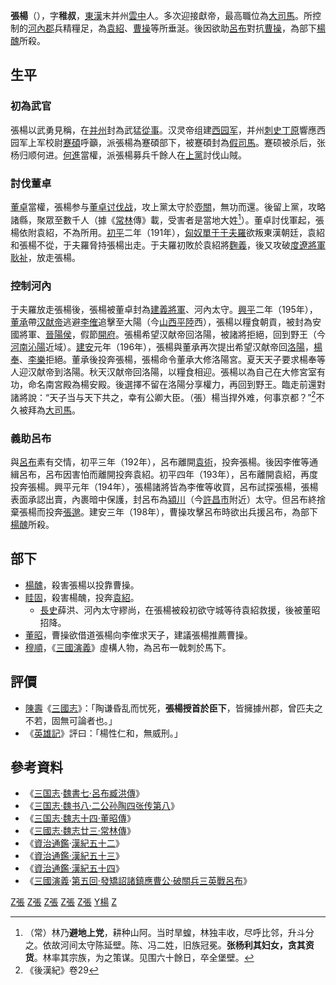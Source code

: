 '''張楊'''（{{bd||？|198年|catIdx=Z張}}），字'''稚叔'''，[[東漢|東漢]]末并州[[雲中郡_(趙國)|雲中]]人。多次迎接獻帝，最高職位為[[大司馬|大司馬]]。所控制的[[河內郡_(中國)|河內郡]]兵精糧足，為[[袁紹|袁紹]]、[[曹操|曹操]]等所垂涎。後因欲助[[呂布|呂布]]對抗[[曹操|曹操]]，為部下[[楊醜|楊醜]]所殺。

==生平==
===初為武官===
張楊以武勇見稱，在[[并州|并州]]封為武猛[[從事|從事]]。汉灵帝组建[[西园军|西园军]]，并州[[刺史|刺史]][[丁原|丁原]]響應西园军上军校尉[[蹇碩|蹇碩]]呼籲，派張楊為蹇碩部下，被蹇碩封為[[假司馬|假司馬]]。蹇硕被杀后，张杨归顺何进。[[何進|何進]]當權，派張楊募兵千餘人在[[上黨郡|上黨]]討伐山賊。

===討伐董卓===
[[董卓|董卓]]當權，張楊参与[[董卓讨伐战|董卓讨伐战]]，攻上黨太守於[[壺關|壺關]]，無功而還。後留上黨，攻略諸縣，聚眾至數千人（據《[[常林|常林]]傳》載，受害者是當地大姓<ref>（常）林乃'''避地上党'''，耕种山阿。当时旱蝗，林独丰收，尽呼比邻，升斗分之。依故河间太守陈延壁。陈、冯二姓，旧族冠冕。'''张杨利其妇女，贪其资货'''。林率其宗族，为之策谋。见围六十餘日，卒全堡壁。</ref>）。董卓討伐軍起，張楊依附袁紹，不為所用。[[初平_(年号)|初平]]二年（191年），[[匈奴|匈奴]][[單于|單于]][[于夫羅|于夫羅]]欲叛東漢朝廷，袁紹和張楊不從，于夫羅脅持張楊出走。于夫羅初敗於袁紹將[[麴義|麴義]]，後又攻破[[度遼將軍|度遼將軍]][[耿祉|耿祉]]，放走張楊。

===控制河內===
于夫羅放走張楊後，張楊被董卓封為[[建義將軍|建義將軍]]、河內太守。[[兴平_(东汉)|興平]]二年（195年），[[董承|董承]]帶[[汉献帝|汉献帝]]逃避[[李傕|李傕]]追擊至大陽（今[[山西|山西]][[平陸|平陸]]西），張楊以糧食朝貢，被封為安國將軍、[[晉陽縣|晉陽]][[縣侯|侯]]，假節[[開府|開府]]。張楊希望汉献帝回洛陽，被諸將拒絕，回到野王（今[[河南|河南]][[沁陽|沁陽]]近域）。[[建安_(东汉)|建安]]元年（196年），張楊與董承再次提出希望汉献帝回[[洛陽|洛陽]]，[[楊奉|楊奉]]、[[黄巾军人物#李乐|李樂]]拒絕。董承後投奔張楊，張楊命令董承大修洛陽宮。夏天天子要求楊奉等人迎汉献帝到洛陽。秋天汉献帝回洛陽，以糧食相迎。張楊以為自己在大修宮室有功，命名南宮殿為楊安殿。後選擇不留在洛陽分享權力，再回到野王。臨走前還對諸將說：“天子当与天下共之，幸有公卿大臣。（張）楊当捍外难，何事京都？”<ref>《後漢紀》卷29</ref>不久被拜為[[大司馬|大司馬]]。

===義助呂布===
與[[呂布|呂布]]素有交情，初平三年（192年），呂布離開[[袁術|袁術]]，投奔張楊。後因李傕等通緝呂布，呂布因害怕而離開投奔袁紹。初平四年（193年），呂布離開袁紹，再度投奔張楊。興平元年（194年），張楊諸將皆為李傕等收買，呂布試探張楊，張楊表面承認出賣，內裹暗中保護，封呂布為[[潁川郡|潁川]]（今[[許昌市|許昌市]]附近）太守。但呂布終捨棄張楊而投奔[[張邈|張邈]]。建安三年（198年），曹操攻擊呂布時欲出兵援呂布，為部下[[楊醜|楊醜]]所殺。

==部下==
*[[楊醜|楊醜]]，殺害張楊以投靠曹操。
*[[眭固|眭固]]，殺害楊醜，投奔[[袁紹|袁紹]]。
**[[長史|長史]]薛洪、河內太守繆尚，在張楊被殺初欲守城等待袁紹救援，後被董昭招降。
*[[董昭|董昭]]，曹操欲借道張楊向李傕求天子，建議張楊推薦曹操。
*[[穆順|穆順]]，《[[三國演義|三國演義]]》虛構人物，為呂布一戟刺於馬下。

==評價==
*[[陳壽|陳壽]]《[[三國志|三國志]]》：「陶谦昏乱而忧死，'''張楊授首於臣下'''，皆擁據州郡，曾匹夫之不若，固無可論者也。」
*《[[英雄記|英雄記]]》評曰：「楊性仁和，無威刑。」

==參考資料==
* 《[[三国志|三国志]]·[[s:三國志/卷07|魏書七·呂布臧洪傳]]》
* 《[[s:三國志/卷08|三国志·魏书八·二公孙陶四张传第八]]》
* 《[[s:三國志/卷14#董昭|三国志·魏志十四·董昭傳]]》
* 《[[s:三國志/卷23#常林|三國志·魏志廿三·常林傳]]》
* 《[[資治通鑑|資治通鑑]]·[[s:資治通鑑/卷060|漢紀五十二]]》
* 《[[s:資治通鑑/卷061|資治通鑑·漢紀五十三]]》
* 《[[s:資治通鑑/卷062|資治通鑑·漢紀五十四]]》
* 《[[三國演義|三國演義]]·[[s:三國演義/第005回|第五回·發矯詔諸鎮應曹公·破關兵三英戰呂布]]》
{{Reflist}}

{{东汉大司马太尉}}
{{三国志}}
[[Category:东汉大司马|Z張]]
[[Category:東漢軍事人物|Z張]]
[[Category:東漢政治人物|Z張]]
[[Category:三國軍事人物|Z張]]
[[Category:三國政治人物|Z張]]
[[Category:張姓|Y楊]]
[[Category:东汉太守|Z]]